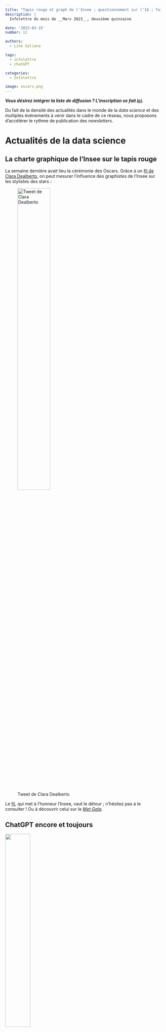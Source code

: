 ```yaml
---
title: "Tapis rouge et graph de l'Insee ; questionnement sur l'IA ; faillite dans la Silicon Valley"
description: |
  Infolettre du mois de __Mars 2023__, deuxième quinzaine

date: '2023-03-15'
number: 12

authors:
  - Lino Galiana

tags:
  - infolettre
  - chatGPT

categories:
  - Infolettre

image: oscars.png
---
```


:::{.callout-note}

__*Vous désirez intégrer la liste de diffusion ? L'inscription se fait [ici](https://grist.numerique.gouv.fr/o/ssphub/forms/jSjAV3L2F8mmiRVuVEpfF7/103).*__

:::


Du fait de la densité des actualités dans le monde de la _data science_
et des multiples événements à venir dans le cadre de ce réseau, 
nous proposons d'accélérer le rythme de publication des _newsletters_.
<br>

# Actualités de la data science

## La charte graphique de l'Insee sur le tapis rouge

La semaine dernière avait lieu la cérémonie des Oscars. 
Grâce à
un [fil de Clara Dealberto](https://twitter.com/claradealberto/status/1635310454628298753),
on peut mesurer l'influence des
graphistes de l'Insee sur les stylistes des stars :

![Tweet de Clara Dealberto](oscars.png){fig-align="center" width=50%}

Le [fil](https://twitter.com/claradealberto/status/1635310454628298753?s=20), qui met à l'honneur
l'Insee, vaut le détour ;
n'hésitez pas à le consulter ! Ou à découvrir celui sur le [_Met Gala_](https://twitter.com/claradealberto/status/1521417299210686464). 


## ChatGPT encore et toujours

![](https://ssphub.netlify.app/post/retrospective2022/featured.png){fig-align="center" width=40%}

`ChatGPT` continue de focaliser l'attention.
Dans la veine de l'article désignant les modèles de langages
sous le terme de [_"stochastic parrots"_](https://dl.acm.org/doi/10.1145/3442188.3445922) ("perroquets stochastiques"),
Arthur Charpentier
parle lui de ["société du bullshit"](https://freakonometrics.hypotheses.org/66144) pour désigner
la manière dont `ChatGPT` offre, sous un raisonnement en apparence logique, de manière
indifférenciée des absurdités et des vérités. 

Espérons que lorsque `ChatGPT`
sera [embarqué dans les voitures _General Motors_](https://arstechnica.com/cars/2023/03/gm-plans-to-let-you-talk-to-your-car-with-chatgpt-knight-rider-style/), 
il ne nous donnera pas de fausse indication pour changer un pneu ou ne se retournera pas contre
le conducteur comme le ferait HAL 9000.  

Un article intéressant de [Wired](https://www.wired.com/story/the-generative-ai-search-race-has-a-dirty-secret/)
questionne d'ailleurs l'empreinte carbone que pourrait impliquer la généralisation
des modèles de langage dans les moteurs de recherche, qui font face à des milliards de 
requêtes quotidiennes. 

Au moment où `OpenAI` rend public [GPT-4](https://openai.com/product/gpt-4), une version plus riche
de son modèle `GPT-3` qui servait de base à `ChatGPT`, l'un des cofondateurs d'`OpenAI` revient sur
la stratégie d'ouverture (ou plutôt
l'absence d'ouverture) d'`OpenAI` : _"Nous avions tord"_ ([voir _The Verge_](https://www.theverge.com/2023/3/15/23640180/openai-gpt-4-launch-closed-research-ilya-sutskever-interview)). 
Hasard du calendrier, cette déclaration a eu lieu presque au même moment que la publication d'un robot
conversationnel ouvert [`OpenChatKit`](https://www.together.xyz/blog/openchatkit). La concurrence est néanmoins
âpre puisqu'une équipe de Microsoft a déjà proposé l'intégration à `ChatGPT` d'un module permettant
d'interagir avec `ChatGPT` également par le [biais d'images](https://www.linkedin.com/posts/thomas-wolf-a056857_ai-opensource-chatgpt-activity-7040347000814383104-eCXz/?utm_source=share&utm_medium=member_android).


## Des turbulences dans la Silicon Valley


![Une infographie des faillites bancaires par Mike Bostock. Source: [Notebook Observable](https://observablehq.com/@mbostock/bank-failures)](bank_failures.png){fig-align="center" width=80%}


L'autre actualité phare des quinze derniers jours est la faillite 
de la _Silicon Valley Bank_. Aux Etats-Unis, il s'agit de la plus 
principale faillite bancaire depuis 2008 aux Etats-Unis.

La
Fed est rapidement intervenue pour endiguer
la panique bancaire, même si
la banque était en fait déjà dans ses radars bien avant sa faillite ([voir NYT](https://www.nytimes.com/2023/03/19/business/economy/fed-silicon-valley-bank.html)). 


## Retour sur les évolutions récentes du monde de la data science

Le [panorama technologique 2023 de Matt Turck](https://mattturck.com/mad2023/)
confirme la tendance à la diversification des technologies
à maîtriser pour mener un projet de _data science_. Cette complexification
des outils et des rôles dans l'écosystème de la donnée, évoquée
dans l'article [_"Is Data Scientist Still the Sexiest Job of the 21st Century?"_](https://hbr.org/2022/07/is-data-scientist-still-the-sexiest-job-of-the-21st-century), est ici confirmée. 

Les derniers sondages auprès des recruteurs
américains montrent la popularité des _data engineers_,
plus spécialisés que les _data scientists_
dans la mise en oeuvre d'infrastructures techniques
pour valoriser des données. Le profil de _data engineer_ apparaît en deuxième place dans le classement 
des profils les plus recherchés par les 
recruteurs alors que les _data scientists_ n'apparaissent plus dans les premières places
du classement. 

## Le big data n'est pas mort

Une [réponse intéressante](https://ponder.io/big-data-is-dead-long-live-big-data/)
à l'article _"Big data is dead"_
([voir Newsletter #11](https://ssphub.netlify.app/infolettre/infolettre_11/))
revient sur l'intérêt de disposer de données historiques longues pour
l'entrainement de modèles d'apprentissage. 

## `R` directement dans le navigateur

Avec un peu de retard sur [`Python`](https://github.com/pyodide/pyodide), il 
devient maintenant possible de faire du `R` directement depuis le navigateur
web, c'est-à-dire sans installation du logiciel `R`,
grâce à [`WebR`](https://www.tidyverse.org/blog/2023/03/webr-0-1-0/). Cette approche
est typique du
_Web Assembly_ où les langages de programmation sont directement utilisés depuis
le navigateur, sans installation préalable. 

# Actualités du réseau: événements à venir

Place aux actualités de notre réseau avec les prochains événements
que nous organisons. 

## Première journée du réseau en avril (17 avril)

![](treso.webp){fig-align="center" width=30%}

Déjà annoncée dans la [_Newsletter #11_](https://ssphub.netlify.app/infolettre/infolettre_11/),
nous rappelons la __journée du réseau le 17 avril, en présentiel__ 📅.

Le nombre de places dans l'espace à disposition étant limité,
une invitation par mail et un lien d'inscription seront communiqués dans la semaine pour
pouvoir participer à cet événement en présentiel dans le
tiers-lieu [la Tréso](https://www.latreso.fr/) à Malakoff. 

## Bonnes pratiques en `Python` : présentation lors des ateliers du programme 10% (30 mars)

Dans le cadre du programme 10%, des présentations ont lieu
avant certains
ateliers de travail sur les projets communautaires.

La prochaine présentation, qui aura lieu le __jeudi 30 mars de 14h à 15h 📅__,
sera donnée par des membres du réseau. Elle portera sur une présentation
des outils favorisant les bonnes pratiques de développement en `Python`
et de l'intérêt de ces bonnes pratiques pour faciliter la mise en production
de projets de _data science_. Il s'agira d'une présentation succincte 
du contenu du cours de l'ENSAE ["Bonnes pratiques et mise en production de projets data science"](https://ensae-reproductibilite.netlify.app/).

Plus d'infos à venir par le biais du canal `Tchap` de notre réseau. 


## Un événement autour de l'OCRisation avec Christopher Kermorvant (29 mars)

Le __mercredi 29 mars de 15h à 16h 📅__ nous recevons [Christopher Kermorvant](https://www.linkedin.com/in/christopher-kermorvant-87158b2/?originalSubdomain=fr),
chercheur spécialisé en OCRisation et fondateur de [Teklia](https://teklia.com/).
Christopher mène actuellement plusieurs projets de numérisation de textes anciens, notamment 
d'OCRisation de vieux recensements avec l'INED. 

Pendant cet événement, Christopher
nous fera un état de l'art de l'OCRisation puis nous présentera des projets qu'il a pu mener récemment
avec Teklia.

Il est possible de suivre la présentation via [__Zoom__](https://insee-fr.zoom.us/j/99414476694?pwd=NTg2UTl4TUdzMi9TOGk5QzdKOUZjdz09) ou, pour les personnes présentes à l’Insee, en  __2-C-496__.

## Présentation de la documentation collaborative _Carpentries_ (28 mars)

Pour rappel, Kate Burnett-Isaacs, de Statistics Canada, nous présentera 
l'initiative Meta Academy / Carpentries le __mardi 28 mars à 15h__ 📅.
Plus de détails dans la [_Newsletter #11_](https://ssphub.netlify.app/infolettre/infolettre_11/).

__[Invitation `Outlook` ici](https://minio.lab.sspcloud.fr/ssphub/diffusion/website/2023-03-carpentries/carpentries.ics)__.

# Actualités du réseau: dernières nouveautés

## Post de blog sur `Polars`

![](polar.png){fig-align="center" width=40%}




Pour faire suite à la [_Newsletter #11_](https://ssphub.netlify.app/infolettre/infolettre_11/)
qui présentait l'écosystème autour du package [`Python` `Polars`](https://www.pola.rs/), 
Romain Tailhurat (Insee) nous propose un [post de blog](https://ssphub.netlify.app/post/polars/) pour découvrir ce _package_. 

Celui-ci est accompagné par un tutoriel pas-à-pas pour découvrir les principales
fonctionnalités de la librairie. Il est possible de tester 
le _notebook_ en un seul clic sur le `SSP Cloud` ou sur `Google Colab`. 

Vous pouvez également retrouver ce tutoriel depuis
l'[espace formation](https://www.sspcloud.fr/formation) du SSP Cloud. 
